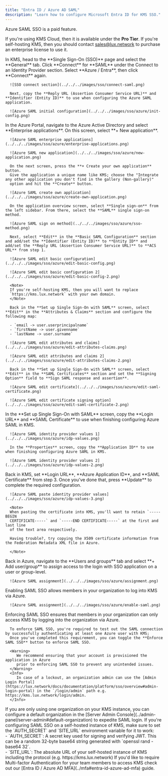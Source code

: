 ```yaml
---
title: "Entra ID / Azure AD SAML"
description: "Learn how to configure Microsoft Entra ID for KMS SSO."
---
```


<Info>
   Azure SAML SSO is a paid feature.

   If you're using KMS Cloud, then it is available under the **Pro Tier**. If you're self-hosting KMS,
   then you should contact sales@lux.network to purchase an enterprise license to use it.
</Info>

<Steps>
   <Step title="Prepare the SAML SSO configuration in KMS">
      In KMS, head to the **Single Sign-On (SSO)** page and select the **General** tab. Click **Connect** for **SAML** under the Connect to an Identity Provider section. Select **Azure / Entra**, then click **Connect** again.

      ![SSO connect section](../../../images/sso/connect-saml.png)

      Next, copy the **Reply URL (Assertion Consumer Service URL)** and **Identifier (Entity ID)** to use when configuring the Azure SAML application.

      ![Azure SAML initial configuration](../../../images/sso/azure/init-config.png)
   </Step>
   <Step title="Create a SAML application in Azure">
      In the Azure Portal, navigate to the Azure Active Directory and select **Enterprise applications**. On this screen, select **+ New application**.

      ![Azure SAML enterprise applications](../../../images/sso/azure/enterprise-applications.png)

      ![Azure SAML new application](../../../images/sso/azure/new-application.png)

      On the next screen, press the **+ Create your own application** button.
      Give the application a unique name like KMS; choose the "Integrate any other application you don't find in the gallery (Non-gallery)"
      option and hit the **Create** button.

      ![Azure SAML create own application](../../../images/sso/azure/create-own-application.png)

      On the application overview screen, select **Single sign-on** from the left sidebar. From there, select the **SAML** single sign-on method.

      ![Azure SAML sign on method](../../../images/sso/azure/sso-method.png)

      Next, select **Edit** in the **Basic SAML Configuration** section and add/set the **Identifier (Entity ID)** to **Entity ID** and add/set the **Reply URL (Assertion Consumer Service URL)** to **ACS URL** from step 1.

      ![Azure SAML edit basic configuration](../../../images/sso/azure/edit-basic-config.png)

      ![Azure SAML edit basic configuration 2](../../../images/sso/azure/edit-basic-config-2.png)

      <Note>
      If you're self-hosting KMS, then you will want to replace
      `https://kms.lux.network` with your own domain.
      </Note>

      Back in the **Set up Single Sign-On with SAML** screen, select **Edit** in the **Attributes & Claims** section and configure the following map:

      - `email -> user.userprincipalname`
      - `firstName -> user.givenname`
      - `lastName -> user.surname`

      ![Azure SAML edit attributes and claims](../../../images/sso/azure/edit-attributes-claims.png)

      ![Azure SAML edit attributes and claims 2](../../../images/sso/azure/edit-attributes-claims-2.png)

      Back in the **Set up Single Sign-On with SAML** screen, select **Edit** in the **SAML Certificates** section and set the **Signing Option** field to **Sign SAML response and assertion**.

      ![Azure SAML edit certificate](../../../images/sso/azure/edit-saml-certificate.png)

      ![Azure SAML edit certificate signing option](../../../images/sso/azure/edit-saml-certificate-2.png)
   </Step>
   <Step title="Retrieve Identity Provider (IdP) Information from Azure">
      In the **Set up Single Sign-On with SAML** screen, copy the **Login URL** and **SAML Certificate** to use when finishing configuring Azure SAML in KMS.

      ![Azure SAML identity provider values 1](../../../images/sso/azure/idp-values.png)

      In the **Properties** screen, copy the **Application ID** to use when finishing configuring Azure SAML in KMS.

      ![Azure SAML identity provider values 2](../../../images/sso/azure/idp-values-2.png)
   </Step>
   <Step title="Finish configuring SAML in KMS">
      Back in KMS, set **Login URL**, **Azure Application ID**, and **SAML Certificate** from step 3. Once you've done that, press **Update** to complete the required configuration.

      ![Azure SAML paste identity provider values](../../../images/sso/azure/idp-values-3.png)

      <Note>
      When pasting the certificate into KMS, you'll want to retain `-----BEGIN
      CERTIFICATE-----` and `-----END CERTIFICATE-----` at the first and last line
      of the text area respectively.

      Having trouble?, try copying the X509 certificate information from the Federation Metadata XML file in Azure.

      </Note>
   </Step>
   <Step title="Assign users in Azure to the application">
      Back in Azure, navigate to the **Users and groups** tab and select **+ Add user/group** to assign access to the login with SSO application on a user or group-level.

      ![Azure SAML assignment](../../../images/sso/azure/assignment.png)
   </Step>
   <Step title="Enable SAML SSO in KMS">
      Enabling SAML SSO allows members in your organization to log into KMS via Azure.

      ![Azure SAML assignment](../../../images/sso/azure/enable-saml.png)
   </Step>
   <Step title="Enforce SAML SSO in KMS">
      Enforcing SAML SSO ensures that members in your organization can only access KMS
      by logging into the organization via Azure.

      To enforce SAML SSO, you're required to test out the SAML connection by successfully authenticating at least one Azure user with KMS;
      Once you've completed this requirement, you can toggle the **Enforce SAML SSO** button to enforce SAML SSO.

      <Warning>
         We recommend ensuring that your account is provisioned the application in Azure
         prior to enforcing SAML SSO to prevent any unintended issues.
      </Warning>
      <Info>
         In case of a lockout, an organization admin can use the [Admin Login Portal](https://lux.network/docs/documentation/platform/sso/overview#admin-login-portal) in the `/login/admin` path e.g. https://kms.lux.network/login/admin.
      </Info>
   </Step>
</Steps>

<Tip>
    If you are only using one organization on your KMS instance, you can configure a default organization in the [Server Admin Console](../admin-panel/server-admin#default-organization) to expedite SAML login.
</Tip>

<Note>
    If you're configuring SAML SSO on a self-hosted instance of KMS, make
    sure to set the `AUTH_SECRET` and `SITE_URL` environment variable for it to
    work:
    <div class="height:1px;"/>
    - `AUTH_SECRET`: A secret key used for signing and verifying JWT. This
    can be a random 32-byte base64 string generated with `openssl rand -base64
    32`.
    <div class="height:1px;"/>
    - `SITE_URL`: The absolute URL of your self-hosted instance of KMS including the protocol (e.g. https://kms.lux.network)
</Note>

<Note>
   If you'd like to require Multi-factor Authentication for your team members to access KMS check out our [Entra ID / Azure AD MFA](../mfa#entra-id-azure-ad-mfa) guide.
</Note>
